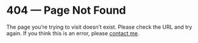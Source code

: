 

# 404 — Page Not Found

The page you’re trying to visit doesn’t exist. Please check the URL and try again. If you think this is an error, please [contact me](/#contact).
